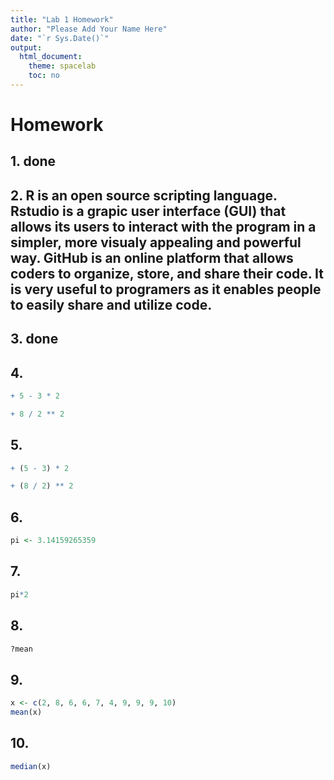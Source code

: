 ```yaml
---
title: "Lab 1 Homework"
author: "Please Add Your Name Here"
date: "`r Sys.Date()`"
output:
  html_document:
    theme: spacelab
    toc: no
---
```


# Homework
## 1. done
## 2. R is an open source scripting language. Rstudio is a grapic user interface (GUI) that allows its users to interact with the program in a simpler, more visualy appealing and powerful way. GitHub is an online platform that allows coders to organize, store, and share their code. It is very useful to programers as it enables people to easily share and utilize code. 
## 3. done

## 4. 
```r
+ 5 - 3 * 2

```
```r
+ 8 / 2 ** 2
```
## 5. 
```r
+ (5 - 3) * 2

```
```r
+ (8 / 2) ** 2
```
## 6. 
```r
pi <- 3.14159265359 


```

## 7. 
```r
pi*2
```
## 8. 
```r
?mean
```

## 9. 
```r
x <- c(2, 8, 6, 6, 7, 4, 9, 9, 9, 10)
mean(x)
```
## 10.
```r
median(x)
```

